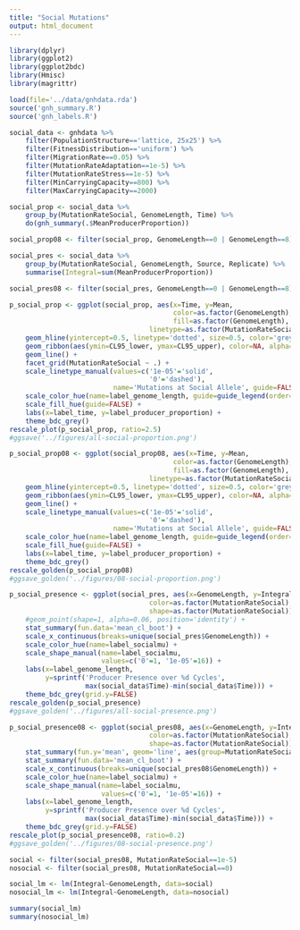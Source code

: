 ```yaml
---
title: "Social Mutations"
output: html_document
---
```


```r
library(dplyr)
library(ggplot2)
library(ggplot2bdc)
library(Hmisc)
library(magrittr)

load(file='../data/gnhdata.rda')
source('gnh_summary.R')
source('gnh_labels.R')

```

```r
social_data <- gnhdata %>%
    filter(PopulationStructure=='lattice, 25x25') %>%
    filter(FitnessDistribution=='uniform') %>%
    filter(MigrationRate==0.05) %>%
    filter(MutationRateAdaptation==1e-5) %>%
    filter(MutationRateStress==1e-5) %>%
    filter(MinCarryingCapacity==800) %>%
    filter(MaxCarryingCapacity==2000)
```

```r

social_prop <- social_data %>%
    group_by(MutationRateSocial, GenomeLength, Time) %>%
    do(gnh_summary(.$MeanProducerProportion))

social_prop08 <- filter(social_prop, GenomeLength==0 | GenomeLength==8)

social_pres <- social_data %>%
    group_by(MutationRateSocial, GenomeLength, Source, Replicate) %>%
    summarise(Integral=sum(MeanProducerProportion))

social_pres08 <- filter(social_pres, GenomeLength==0 | GenomeLength==8)

```

```r
p_social_prop <- ggplot(social_prop, aes(x=Time, y=Mean,
                                         color=as.factor(GenomeLength),
                                         fill=as.factor(GenomeLength),
                                   linetype=as.factor(MutationRateSocial))) +
    geom_hline(yintercept=0.5, linetype='dotted', size=0.5, color='grey70') +   
    geom_ribbon(aes(ymin=CL95_lower, ymax=CL95_upper), color=NA, alpha=0.2) +   
    geom_line() +
    facet_grid(MutationRateSocial ~ .) +
    scale_linetype_manual(values=c('1e-05'='solid',
                                   '0'='dashed'),
                          name='Mutations at Social Allele', guide=FALSE) +
    scale_color_hue(name=label_genome_length, guide=guide_legend(order=1)) +
    scale_fill_hue(guide=FALSE) +
    labs(x=label_time, y=label_producer_proportion) +
    theme_bdc_grey()
rescale_plot(p_social_prop, ratio=2.5)
#ggsave('../figures/all-social-proportion.png')
```

```r
p_social_prop08 <- ggplot(social_prop08, aes(x=Time, y=Mean,
                                         color=as.factor(GenomeLength),
                                         fill=as.factor(GenomeLength),
                                   linetype=as.factor(MutationRateSocial))) +
    geom_hline(yintercept=0.5, linetype='dotted', size=0.5, color='grey70') +   
    geom_ribbon(aes(ymin=CL95_lower, ymax=CL95_upper), color=NA, alpha=0.2) +   
    geom_line() +
    scale_linetype_manual(values=c('1e-05'='solid',
                                   '0'='dashed'),
                          name='Mutations at Social Allele', guide=FALSE) +
    scale_color_hue(name=label_genome_length, guide=guide_legend(order=1)) +
    scale_fill_hue(guide=FALSE) +
    labs(x=label_time, y=label_producer_proportion) +
    theme_bdc_grey()
rescale_golden(p_social_prop08)
#ggsave_golden('../figures/08-social-proportion.png')
```


```r
p_social_presence <- ggplot(social_pres, aes(x=GenomeLength, y=Integral,
                                   color=as.factor(MutationRateSocial),
                                   shape=as.factor(MutationRateSocial))) +
    #geom_point(shape=1, alpha=0.06, position='identity') +
    stat_summary(fun.data='mean_cl_boot') +
    scale_x_continuous(breaks=unique(social_pres$GenomeLength)) +
    scale_color_hue(name=label_socialmu) +
    scale_shape_manual(name=label_socialmu, 
                       values=c('0'=1, '1e-05'=16)) +
    labs(x=label_genome_length,
         y=sprintf('Producer Presence over %d Cycles',
                   max(social_data$Time)-min(social_data$Time))) +
    theme_bdc_grey(grid.y=FALSE)
rescale_golden(p_social_presence)
#ggsave_golden('../figures/all-social-presence.png')
```

```r
p_social_presence08 <- ggplot(social_pres08, aes(x=GenomeLength, y=Integral,
                                   color=as.factor(MutationRateSocial),
                                   shape=as.factor(MutationRateSocial))) +
    stat_summary(fun.y='mean', geom='line', aes(group=MutationRateSocial)) +
    stat_summary(fun.data='mean_cl_boot') +
    scale_x_continuous(breaks=unique(social_pres08$GenomeLength)) +
    scale_color_hue(name=label_socialmu) +
    scale_shape_manual(name=label_socialmu, 
                       values=c('0'=1, '1e-05'=16)) +
    labs(x=label_genome_length,
         y=sprintf('Producer Presence over %d Cycles',
                   max(social_data$Time)-min(social_data$Time))) +
    theme_bdc_grey(grid.y=FALSE)
rescale_plot(p_social_presence08, ratio=0.2)
#ggsave_golden('../figures/08-social-presence.png')
```

```r
social <- filter(social_pres08, MutationRateSocial==1e-5)
nosocial <- filter(social_pres08, MutationRateSocial==0)

social_lm <- lm(Integral~GenomeLength, data=social)
nosocial_lm <- lm(Integral~GenomeLength, data=nosocial)

summary(social_lm)
summary(nosocial_lm)
```
